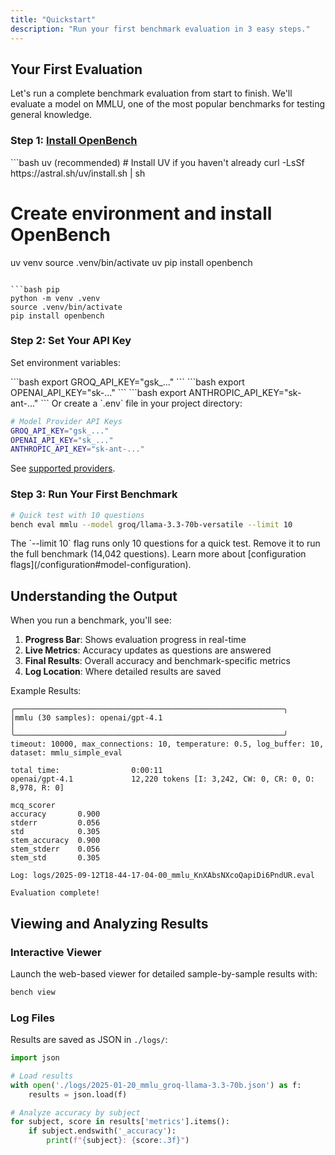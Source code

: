 ```yaml
---
title: "Quickstart"
description: "Run your first benchmark evaluation in 3 easy steps."
---
```


## Your First Evaluation

Let's run a complete benchmark evaluation from start to finish. We'll evaluate a model on MMLU, one of the most popular benchmarks for testing general knowledge.

### Step 1: [Install OpenBench](/installation)

<CodeGroup>
```bash uv (recommended)
# Install UV if you haven't already
curl -LsSf https://astral.sh/uv/install.sh | sh

# Create environment and install OpenBench

uv venv
source .venv/bin/activate
uv pip install openbench

```

```bash pip
python -m venv .venv
source .venv/bin/activate
pip install openbench
```

</CodeGroup>

### Step 2: Set Your API Key

Set environment variables:

<Tabs>
  <Tab title="Groq">
    ```bash
    export GROQ_API_KEY="gsk_..."
    ```
  </Tab>
  <Tab title="OpenAI">
    ```bash
    export OPENAI_API_KEY="sk-..."
    ```
  </Tab>
  <Tab title="Anthropic">
    ```bash
    export ANTHROPIC_API_KEY="sk-ant-..."
    ```
  </Tab>
</Tabs>
Or create a `.env` file in your project directory:

```bash .env
# Model Provider API Keys
GROQ_API_KEY="gsk_..."
OPENAI_API_KEY="sk_..."
ANTHROPIC_API_KEY="sk-ant-..."
```  

See [supported providers](/configuration#model-providers).

### Step 3: Run Your First Benchmark

```bash
# Quick test with 10 questions
bench eval mmlu --model groq/llama-3.3-70b-versatile --limit 10
```

<Info>
The `--limit 10` flag runs only 10 questions for a quick test. Remove it to run the full benchmark (14,042 questions).
Learn more about [configuration flags](/configuration#model-configuration).
</Info>

## Understanding the Output

When you run a benchmark, you'll see:

1. **Progress Bar**: Shows evaluation progress in real-time
2. **Live Metrics**: Accuracy updates as questions are answered
3. **Final Results**: Overall accuracy and benchmark-specific metrics
4. **Log Location**: Where detailed results are saved

Example Results:

```
╭────────────────────────────────────────────────────────────╮
│mmlu (30 samples): openai/gpt-4.1                                                              │
╰────────────────────────────────────────────────────────────╯
timeout: 10000, max_connections: 10, temperature: 0.5, log_buffer: 10, dataset: mmlu_simple_eval                             
                                                                                                                             
total time:                0:00:11                                                                                           
openai/gpt-4.1             12,220 tokens [I: 3,242, CW: 0, CR: 0, O: 8,978, R: 0]                                            
                                                                                                                             
mcq_scorer                                                                                                                   
accuracy       0.900                                                                                                         
stderr         0.056                                                                                                         
std            0.305                                                                                                         
stem_accuracy  0.900                                                                                                         
stem_stderr    0.056                                                                                                         
stem_std       0.305                                                                                                         
                                                                                                                             
Log: logs/2025-09-12T18-44-17-04-00_mmlu_KnXAbsNXcoQapiDi6PndUR.eval                                                         
                                                                                                                             
Evaluation complete!
```

## Viewing and Analyzing Results

### Interactive Viewer

Launch the web-based viewer for detailed sample-by-sample results with:

```bash
bench view
```

### Log Files

Results are saved as JSON in `./logs/`:

```python
import json

# Load results
with open('./logs/2025-01-20_mmlu_groq-llama-3.3-70b.json') as f:
    results = json.load(f)

# Analyze accuracy by subject
for subject, score in results['metrics'].items():
    if subject.endswith('_accuracy'):
        print(f"{subject}: {score:.3f}")
```
